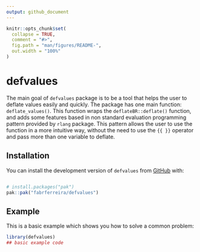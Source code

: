 ```yaml
---
output: github_document
---
```


<!-- README.md is generated from README.Rmd. Please edit that file -->

```r
knitr::opts_chunk$set(
  collapse = TRUE,
  comment = "#>",
  fig.path = "man/figures/README-",
  out.width = "100%"
)
```

# defvalues

<!-- badges: start -->
<!-- badges: end -->

The main goal of `defvalues` package is to be a tool that helps the user to
deflate values easily and quickly. The package has one main function: 
`deflate_values()`. This function wraps the `deflateBR::deflate()` function, and
adds some features based in non standard evaluation programming pattern provided
by `rlang` package. This pattern allows the user to use the function in a more
intuitive way, without the need to use the `{{ }}` operator and pass more than
one variable to deflate.

## Installation

You can install the development version of `defvalues` from [GitHub](https://github.com/) with:

``` r

# install.packages("pak")
pak::pak("fabrferreira/defvalues")
```

## Example

This is a basic example which shows you how to solve a common problem:

```r
library(defvalues)
## basic example code
```

